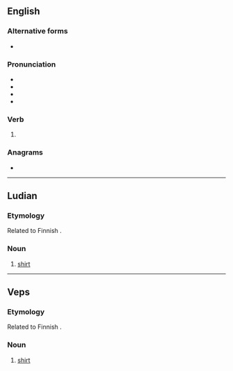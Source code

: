 ==English==

===Alternative forms===
* {{l|en|payed}} {{qualifier|archaic}}

===Pronunciation===
* {{IPA|/ˈpeɪd/|lang=en}}
* {{audio|en-us-paid.ogg|Audio (US)|lang=en}}
* {{rhymes|eɪd|lang=en}}
* {{homophones|lang=en|payed}}

===Verb===
{{head|en|verb form}}

# {{en-past of|pay}}

===Anagrams===
* {{anagrams|en|DIPA|PADI|apid|iPad}}

----

==Ludian==

===Etymology===
Related to Finnish {{m|fi|paita}}.

===Noun===
{{head|lud|noun}}

# [[shirt]]

----

==Veps==

===Etymology===
Related to Finnish {{m|fi|paita}}.

===Noun===
{{head|vep|noun}}

# [[shirt]]